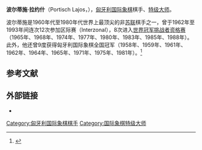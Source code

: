 {{Infobox chess player
|name = 波尔蒂施·拉约什
|image = Lajos Portisch 1968color.jpg
|caption = 摄于1968年
|birthname = 
|country = {{HUN}}
|birth_date = {{Birth date and age|1937|4|4|df=y}}
|birth_place = 
|death_date = 
|death_place = 
|title = [[国际象棋特级大师|特级大师]]（1961年）
|worldchampion = 
|womensworldchampion = 
|peakrating = 2655（1980年1月）
|FideID = 700037
}}
'''波尔蒂施·拉约什'''（Portisch Lajos，{{bd|1937年|4月4日}}），[[匈牙利|匈牙利]][[国际象棋|国际象棋]]棋手、[[国际象棋特级大师|特级大师]]。

波尔蒂施是1960年代至1980年代世界上最顶尖的非[[苏联|苏联]]棋手之一，曾于1962年至1993年间连次12次参加区际赛（Interzonal），8次进入[[世界冠军挑战者资格赛|世界冠军挑战者资格赛]]（1965年、1968年、1974年、1977年、1980年、1983年、1985年、1988年）。此外，他还曾9度获得匈牙利国际象棋全国冠军（1958年、1959年、1961年、1962年、1964年、1965年、1971年、1975年、1981年）。<ref>{{cite web |url = http://sakkblog.postr.hu/cimke/%22Gener%C3%A1ci%C3%B3k+csat%C3%A1ja%22+Portisch+Lajos+Rapport+Rich%C3%A1rd |title = Generációk csatája |accessdate = 2014-06-21 |author = Zsuzsa Verőci |authorlink = Zsuzsa Verőci |date = 2014-04-23 |publisher = postr.hu/Sportrovat |language = hu |archive-date = 2014-04-27 |archive-url = https://web.archive.org/web/20140427200833/http://sakkblog.postr.hu/cimke/%22Gener%C3%A1ci%C3%B3k+csat%C3%A1ja%22+Portisch+Lajos+Rapport+Rich%C3%A1rd |dead-url = no }}</ref>

== 参考文献 ==
{{reflist}}

== 外部链接 ==
* {{chessgames player|id=14568}}

{{chess-bio-stub}}
{{Authority control}}
[[Category:匈牙利国际象棋棋手|Category:匈牙利国际象棋棋手]]
[[Category:国际象棋特级大师|Category:国际象棋特级大师]]